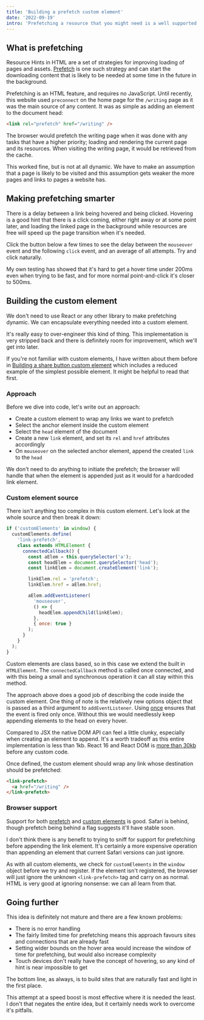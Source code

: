 ```yaml
---
title: 'Building a prefetch custom element'
date: '2022-09-19'
intro: 'Prefetching a resource that you might need is a well supported part of the HTML spec, but adding it can be based purely on assumption. How can we make it more dynamic and look for real hints?'
---
```


## What is prefetching

Resource Hints in HTML are a set of strategies for improving loading of pages and assets. [Prefetch](https://developer.mozilla.org/en-US/docs/Glossary/Prefetch) is one such strategy and can start the downloading content that is likely to be needed at some time in the future in the background.

Prefetching is an HTML feature, and requires no JavaScript. Until recently, this website used `preconnect` on the home page for the `/writing` page as it was the main source of any content. It was as simple as adding an element to the document head:

```html
<link rel="prefetch" href="/writing" />
```

The browser would prefetch the writing page when it was done with any tasks that have a higher priority; loading and rendering the current page and its resources. When visiting the writing page, it would be retrieved from the cache.

This worked fine, but is not at all dynamic. We have to make an assumption that a page is likely to be visited and this assumption gets weaker the more pages and links to pages a website has.

## Making prefetching smarter

There is a delay between a link being hovered and being clicked. Hovering is a good hint that there is a click coming, either right away or at some point later, and loading the linked page in the background while resources are free will speed up the page transition when it's needed.

Click the button below a few times to see the delay between the `mouseover` event and the following `click` event, and an average of all attempts. Try and click naturally.

<ClickTimer />

My own testing has showed that it's hard to get a hover time under 200ms even when trying to be fast, and for more normal point-and-click it's closer to 500ms.

## Building the custom element

We don't need to use React or any other library to make prefetching dynamic. We can encapsulate everything needed into a custom element.

It's really easy to over-engineer this kind of thing. This implementation is very stripped back and there is definitely room for improvement, which we'll get into later.

If you're not familiar with custom elements, I have written about them before in [Building a share button custom element](/writing/building-a-share-button-custom-element) which includes a reduced example of the simplest possible element. It might be helpful to read that first.

### Approach

Before we dive into code, let's write out an approach:

- Create a custom element to wrap any links we want to prefetch
- Select the anchor element inside the custom element
- Select the `head` element of the document
- Create a new `link` element, and set its `rel` and `href` attributes accordingly
- On `mouseover` on the selected anchor element, append the created `link` to the `head`

We don't need to do anything to initiate the prefetch; the browser will handle that when the element is appended just as it would for a hardcoded link element.

### Custom element source

There isn't anything too complex in this custom element. Let's look at the whole source and then break it down:

```javascript
if ('customElements' in window) {
  customElements.define(
    'link-prefetch',
    class extends HTMLElement {
      connectedCallback() {
        const aElem = this.querySelector('a');
        const headElem = document.querySelector('head');
        const linkElem = document.createElement('link');

        linkElem.rel = 'prefetch';
        linkElem.href = aElem.href;

        aElem.addEventListener(
          'mouseover',
          () => {
            headElem.appendChild(linkElem);
          },
          { once: true }
        );
      }
    }
  );
}
```

Custom elements are class based, so in this case we extend the built in `HTMLElement`. The `connectedCallback` method is called once connected, and with this being a small and synchronous operation it can all stay within this method.

The approach above does a good job of describing the code inside the custom element. One thing of note is the relatively new options object that is passed as a third argument to `addEventListener`. Using [once](https://caniuse.com/once-event-listener) ensures that the event is fired only once. Without this we would needlessly keep appending elements to the head on every hover.

Compared to JSX the native DOM API can feel a little clunky, especially when creating an element to append. It's a worth tradeoff as this entire implementation is less than 1kb. React 16 and React DOM is [more than 30kb](https://gist.github.com/Restuta/cda69e50a853aa64912d) before any custom code.

Once defined, the custom element should wrap any link whose destination should be prefetched:

```html
<link-prefetch>
  <a href="/writing" />
</link-prefetch>
```

### Browser support

Support for both [prefetch](https://caniuse.com/link-rel-prefetch) and [custom elements](https://caniuse.com/custom-elementsv1) is good. Safari is behind, though prefetch being behind a flag suggests it'll have stable soon.

I don't think there is any benefit to trying to sniff for support for prefetching before appending the link element. It's certainly a more expensive operation than appending an element that current Safari versions can just ignore.

As with all custom elements, we check for `customElements` in the `window` object before we try and register. If the element isn't registered, the browser will just ignore the unknown `<link-prefetch>` tag and carry on as normal. HTML is very good at ignoring nonsense: we can all learn from that.

## Going further

This idea is definitely not mature and there are a few known problems:

- There is no error handling
- The fairly limited time for prefetching means this approach favours sites and connections that are already fast
- Setting wider bounds on the hover area would increase the window of time for prefetching, but would also increase complexity
- Touch devices don't really have the concept of hovering, so any kind of hint is near impossible to get

The bottom line, as always, is to build sites that are naturally fast and light in the first place.

This attempt at a speed boost is most effective where it is needed the least. I don't that negates the entire idea, but it certainly needs work to overcome it's pitfalls.
